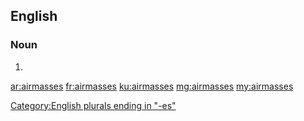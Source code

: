 ==English==

===Noun===
{{head|en|plural}}

# {{plural of|airmass|lang=en}}

[[Category:English plurals ending in "-es"]]

[[ar:airmasses]]
[[fr:airmasses]]
[[ku:airmasses]]
[[mg:airmasses]]
[[my:airmasses]]
